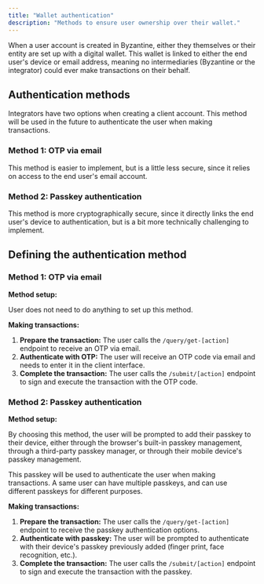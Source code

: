 ```yaml
---
title: "Wallet authentication"
description: "Methods to ensure user ownership over their wallet."
---
```


When a user account is created in Byzantine, either they themselves or their entity are set up with a digital wallet. This wallet is linked to either the end user's device or email address, meaning no intermediaries (Byzantine or the integrator) could ever make transactions on their behalf.

## Authentication methods

Integrators have two options when creating a client account. This method will be used in the future to authenticate the user when making transactions.

### Method 1: OTP via email

This method is easier to implement, but is a little less secure, since it relies on access to the end user's email account.

### Method 2: Passkey authentication

This method is more cryptographically secure, since it directly links the end user's device to authentication, but is a bit more technically challenging to implement.

## Defining the authentication method

### Method 1: OTP via email

**Method setup:**

User does not need to do anything to set up this method.

**Making transactions:**

1. **Prepare the transaction:** The user calls the `/query/get-[action]` endpoint to receive an OTP via email.
2. **Authenticate with OTP:** The user will receive an OTP code via email and needs to enter it in the client interface.
3. **Complete the transaction:** The user calls the `/submit/[action]` endpoint to sign and execute the transaction with the OTP code.

### Method 2: Passkey authentication

**Method setup:**

By choosing this method, the user will be prompted to add their passkey to their device, either through the browser's built-in passkey management, through a third-party passkey manager, or through their mobile device's passkey management.

This passkey will be used to authenticate the user when making transactions. A same user can have multiple passkeys, and can use different passkeys for different purposes.

**Making transactions:**

1. **Prepare the transaction:** The user calls the `/query/get-[action]` endpoint to receive the passkey authentication options.
2. **Authenticate with passkey:** The user will be prompted to authenticate with their device's passkey previously added (finger print, face recognition, etc.).
3. **Complete the transaction:** The user calls the `/submit/[action]` endpoint to sign and execute the transaction with the passkey.

